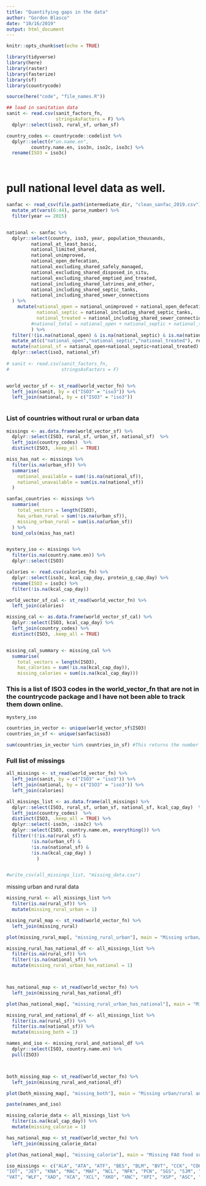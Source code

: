 ```yaml
---
title: "Quantifying gaps in the data"
author: "Gordon Blasco"
date: "10/16/2019"
output: html_document
---
```


```r
knitr::opts_chunk$set(echo = TRUE)
```

```r
library(tidyverse)
library(here)
library(raster)
library(fasterize)
library(sf)
library(countrycode)

source(here("code", "file_names.R"))

```

```r
## load in sanitation data
sanit <- read.csv(sanit_factors_fn,
                  stringsAsFactors = F) %>% 
  dplyr::select(iso3, rural_sf, urban_sf)

country_codes <- countrycode::codelist %>% 
  dplyr::select(#"un.name.en", 
         country.name.en, iso3n, iso2c, iso3c) %>% 
  rename(ISO3 = iso3c)




```

# pull national level data as well. 
```r
sanfac <- read_csv(file.path(intermediate_dir, "clean_sanfac_2019.csv")) %>% 
  mutate_at(vars(6:44), parse_number) %>% 
  filter(year == 2015) 


national <- sanfac %>% 
  dplyr::select(country, iso3, year, population_thousands,
         national_at_least_basic, 
         national_limited_shared, 
         national_unimproved, 
         national_open_defecation, 
         national_excluding_shared_safely_managed,
         national_excluding_shared_disposed_in_situ,
         national_excluding_shared_emptied_and_treated,
         national_including_shared_latrines_and_other, 
         national_including_shared_septic_tanks, 
         national_including_shared_sewer_connections
  ) %>% 
    mutate(national_open = national_unimproved + national_open_defecation +national_including_shared_latrines_and_other,
           national_septic = national_including_shared_septic_tanks,
           national_treated = national_including_shared_sewer_connections,
         #national_total = national_open + national_septic + national_treated
         ) %>% 
  filter(!(is.na(national_open) & is.na(national_septic) & is.na(national_treated))) %>% 
  mutate_at(c("national_open","national_septic","national_treated"), replace_na, 0) %>% 
  mutate(national_sf = national_open+national_septic+national_treated) %>% 
  dplyr::select(iso3, national_sf)
  
# sanit <- read.csv(sanit_factors_fn,
#                   stringsAsFactors = F)


world_vector_sf <- st_read(world_vector_fn) %>% 
  left_join(sanit, by = c("ISO3" = "iso3")) %>% 
  left_join(national, by = c("ISO3" = "iso3"))



```




### List of countries without rural or urban data
```r

missings <- as.data.frame(world_vector_sf) %>% 
  dplyr::select(ISO3, rural_sf, urban_sf, national_sf)  %>% 
  left_join(country_codes)  %>% 
  distinct(ISO3, .keep_all = TRUE) 

miss_has_nat <- missings %>% 
  filter(is.na(urban_sf)) %>% 
  summarise(
    national_available = sum(!is.na(national_sf)),
    national_unavailable = sum(is.na(national_sf))
  )

sanfac_countries <- missings %>% 
  summarise(
    total_vectors = length(ISO3),
    has_urban_rural = sum(!is.na(urban_sf)),
    missing_urban_rural = sum(is.na(urban_sf))
  ) %>% 
  bind_cols(miss_has_nat)


mystery_iso <- missings %>% 
  filter(is.na(country.name.en)) %>% 
  dplyr::select(ISO3)
```


```r
calories <- read.csv(calories_fn) %>% 
  dplyr::select(iso3c, kcal_cap_day, protein_g_cap_day) %>% 
  rename(ISO3 = iso3c) %>% 
  filter(!is.na(kcal_cap_day))

world_vector_sf_cal <- st_read(world_vector_fn) %>% 
  left_join(calories) 

missing_cal <- as.data.frame(world_vector_sf_cal) %>% 
  dplyr::select(ISO3, kcal_cap_day) %>% 
  left_join(country_codes) %>% 
  distinct(ISO3, .keep_all = TRUE)


missing_cal_summary <- missing_cal %>% 
  summarise(
    total_vectors = length(ISO3),
    has_calories = sum(!is.na(kcal_cap_day)),
    missing_calories = sum(is.na(kcal_cap_day)))

```


### This is a list of ISO3 codes in the world_vector_fn that are not in the countrycode package and I have not been able to track them down online.
```r
mystery_iso
```

```r
countries_in_vector <- unique(world_vector_sf$ISO3)
countries_in_sf <- unique(sanfac$iso3)

sum(countries_in_vector %in% countries_in_sf) #This returns the number of common matches
```


### Full list of missings
```r

all_missings <- st_read(world_vector_fn) %>% 
  left_join(sanit, by = c("ISO3" = "iso3")) %>% 
  left_join(national, by = c("ISO3" = "iso3")) %>% 
  left_join(calories)

all_missings_list <- as.data.frame(all_missings) %>% 
  dplyr::select(ISO3, rural_sf, urban_sf, national_sf, kcal_cap_day)  %>% 
  left_join(country_codes)  %>% 
  distinct(ISO3, .keep_all = TRUE) %>% 
  dplyr::select(-iso3n, -iso2c) %>% 
  dplyr::select(ISO3, country.name.en, everything()) %>% 
  filter(!(!is.na(rural_sf) &
         !is.na(urban_sf) &
         !is.na(national_sf) &
         !is.na(kcal_cap_day) )
           )


#write_csv(all_missings_list, "missing_data.csv")

```


missing urban and rural data
```r


missing_rural <- all_missings_list %>% 
  filter(is.na(rural_sf)) %>% 
  mutate(missing_rural_urban = 1)

missing_rural_map <- st_read(world_vector_fn) %>% 
  left_join(missing_rural)

plot(missing_rural_map[, "missing_rural_urban"], main = "Missing urban/rural sanitation factors")

```


```r
missing_rural_has_national_df <- all_missings_list %>% 
  filter(is.na(rural_sf)) %>% 
  filter(!is.na(national_sf)) %>% 
  mutate(missing_rural_urban_has_national = 1)



has_national_map <- st_read(world_vector_fn) %>% 
  left_join(missing_rural_has_national_df)

plot(has_national_map[, "missing_rural_urban_has_national"], main = "Missing urban/rural sanitation factors but has national data")
```


```r
missing_rural_and_national_df <- all_missings_list %>% 
  filter(is.na(rural_sf)) %>% 
  filter(is.na(national_sf)) %>% 
  mutate(missing_both = 1)

names_and_iso <- missing_rural_and_national_df %>% 
  dplyr::select(ISO3, country.name.en) %>% 
  pull(ISO3)



both_missing_map <- st_read(world_vector_fn) %>% 
  left_join(missing_rural_and_national_df)

plot(both_missing_map[, "missing_both"], main = "Missing urban/rural and national sanitation factors")

```

```r
paste(names_and_iso)
```


```r
missing_calorie_data <- all_missings_list %>% 
  filter(is.na(kcal_cap_day)) %>% 
  mutate(missing_calorie = 1)

has_national_map <- st_read(world_vector_fn) %>% 
  left_join(missing_calorie_data)

plot(has_national_map[, "missing_calorie"], main = "Missing FAO food supply data")
```



```r
iso_missings <- c("ALA", "ATA", "ATF", "BES", "BLM", "BVT", "CCK", "COK", "CXR", "ESH", "FJI", "GGY", "HMD", "IMN",
"IOT", "JEY", "KNA", "MAC", "MAF", "NCL", "NFK", "PCN", "SGS", "SJM", "SPM", "TKL", "TWN", "UMI",
"VAT", "WLF", "XAD", "XCA", "XCL", "XKO", "XNC", "XPI", "XSP", "ASC", "TAA", "CPT")
```










